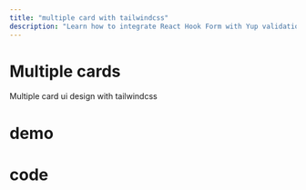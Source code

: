 ```yaml
---
title: "multiple card with tailwindcss"
description: "Learn how to integrate React Hook Form with Yup validation in a practical product entry form example."
---
```


# Multiple cards 
Multiple card ui design with tailwindcss

# demo

<ResponsiveLayout>
  <CardsMultiRawMultiple/>
</ResponsiveLayout>

# code 

<CodeGroup>
    <CodeBlock
      language="typescript" 
      title="MultiRawMultiple.tsx"
      maxHeight={200}
      content_file_path="/code/cards/multiple-raw-card.txt"
      showLineNumbers
    />
    <CodeBlock
      language="typescript" 
      title="HowImplement.tsx"
      maxHeight={200}
      content_file_path="/code/cards/multiple-raw-card-how.txt"
      showLineNumbers
    />
</CodeGroup>